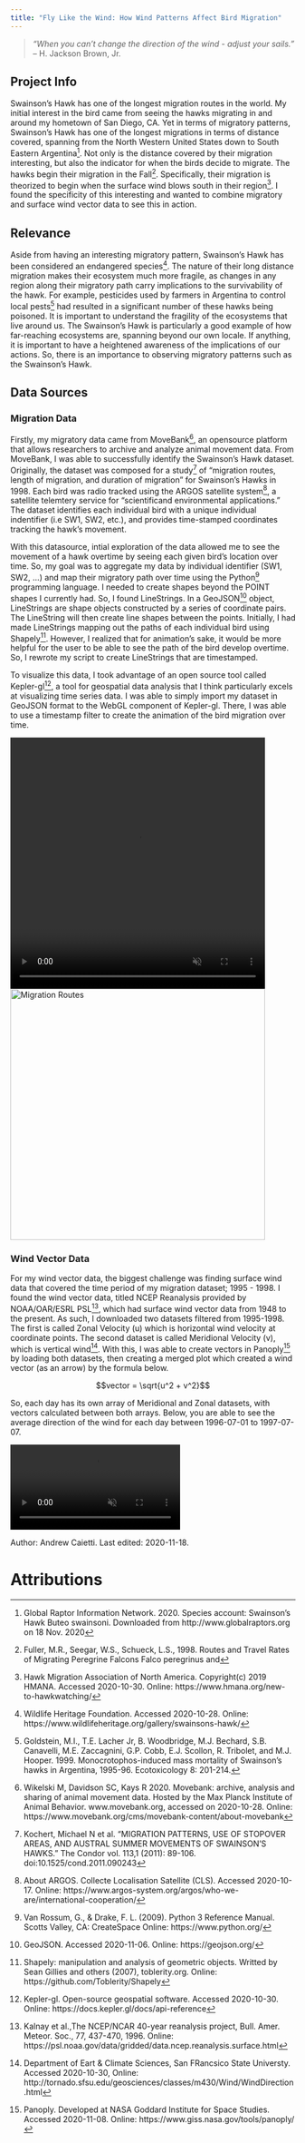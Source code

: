 ```yaml
---
title: "Fly Like the Wind: How Wind Patterns Affect Bird Migration"
---
```




> *"When you can't change the direction of the wind - adjust your sails."* -- H. Jackson Brown, Jr.

## Project Info
Swainson's Hawk has one of the longest migration routes in the world. My initial interest in the bird came from seeing the hawks migrating in and around my hometown of San Diego, CA. 
Yet in terms of migratory patterns, Swainson's Hawk has one of the longest migrations in terms of distance covered, spanning from the North Western United States down to South Eastern Argentina[^hawkinfo].
Not only is the distance covered by their migration interesting, but also the indicator for when the birds decide to migrate. 
The hawks begin their migration in the Fall[^hawkmig]. 
Specifically, their migration is theorized to begin when the surface wind blows south in their region[^hawkwind]. 
I found the specificity of this interesting and wanted to combine migratory and surface wind vector data to see this in action. 

## Relevance
Aside from having an interesting migratory pattern, Swainson's Hawk has been considered an endangered species[^endang]. 
The nature of their long distance migration makes their ecosystem much more fragile, as changes in any region along their migratory path carry implications to the survivability of the hawk. 
For example, pesticides used by farmers in Argentina to control local pests[^pesticides] had resulted in a significant number of these hawks being poisoned. 
It is important to understand the fragility of the ecosystems that live around us. 
The Swainson's Hawk is particularly a good example of how far-reaching ecosystems are, spanning beyond our own locale. 
If anything, it is important to have a heightened awareness of the implications of our actions. 
So, there is an importance to observing migratory patterns such as the Swainson's Hawk.


## Data Sources
### Migration Data
Firstly, my migratory data came from MoveBank[^movebank], an opensource platform that allows researchers to archive and analyze animal movement data. 
From MoveBank, I was able to successfully identify the Swainson's Hawk dataset. Originally, the dataset was composed for a study[^hawkstudy] of "migration routes, length of migration, and duration of migration" for Swainson's Hawks in 1998. 
Each bird was radio tracked using the ARGOS satellite system[^argos], a satellite telemtery service for "scientificand environmental applications." 
The dataset identifies each individual bird with a unique individual indentifier (i.e SW1, SW2, etc.), and provides time-stamped coordinates tracking the hawk's movement. 

With this datasource, intial exploration of the data allowed me to see the movement of a hawk overtime by seeing each given bird's location over time. 
So, my goal was to aggregate my data by individual identifier (SW1, SW2, ...) and map their migratory path over time using the Python[^py] programming language. 
I needed to create shapes beyond the POINT shapes I currently had. 
So, I found LineStrings. 
In a GeoJSON[^geojson] object, LineStrings are shape objects constructed by a series of coordinate pairs. 
The LineString will then create line shapes between the points.
Initially, I had made LineStrings mapping out the paths of each individual bird using Shapely[^shapely]. 
However, I realized that for animation's sake, it would be more helpful for the user to be able to see the path of the bird develop overtime. 
So, I rewrote my script to create LineStrings that are timestamped. 

To visualize this data, I took advantage of an open source tool called Kepler-gl[^kepler], a tool for geospatial data analysis that I think particularly excels at visualizing time series data. 
I was able to simply import my dataset in GeoJSON format to the WebGL component of Kepler-gl. 
There, I was able to use a timestamp filter to create the animation of the bird migration over time. 

<!-- VIDEO ON LOOP: see styles.css for formatting -->
<div class="video-wrapper">
<style>
video {
  max-width: 100%;
  max-height: 100%;
}
</style>
  <video width=450 height=443 controls preload="true" autoplay loop muted>
    <source src="https://drdavis.space/teaching/ds/sdd/media/2020/11/bird_migration.mp4" type="video/mp4" >
  </video>
  <img src="https://drdavis.space/teaching/ds/sdd/media/2020/11/migration_routes_2.png" alt = "Migration Routes" style = "width:450px;height:443px;">
</div>

### Wind Vector Data
For my wind vector data, the biggest challenge was finding surface wind data that covered the time period of my migration dataset; 1995 - 1998. 
I found the wind vector data, titled NCEP Reanalysis provided by NOAA/OAR/ESRL PSL[^winddata], which had surface wind vector data from 1948 to the present. 
As such, I downloaded two datasets filtered from 1995-1998. 
The first is called Zonal Velocity (u) which is horizontal wind velocity at coordinate points. 
The second dataset is called Meridional Velocity (v), which is vertical wind[^windvect]. 
With this, I was able to create vectors in Panoply[^pano] by loading both datasets, then creating a merged plot which created a wind vector (as an arrow) by the formula below. 

$$vector = \sqrt{u^2 + v^2}$$

So, each day has its own array of Meridional and Zonal datasets, with vectors calculated between both arrays. 
Below, you are able to see the average direction of the wind for each day between 1996-07-01 to 1997-07-07.


<!-- VIDEO ON LOOP: see styles.css for formatting -->
<div class="video-wrapper">
  <video width =  controls preload="true" autoplay loop muted>
    <source src="https://drdavis.space/teaching/ds/sdd/media/2020/11/wind_vector_map.mp4" type="video/mp4" >
  </video>
</div>


<div class="credit-line">
Author: Andrew Caietti.
Last edited: 2020-11-18.
</div>

# Attributions
[^windvect]: Department of Eart & Climate Sciences, San FRancsico State Universty. Accessed 2020-10-30, Online: http://tornado.sfsu.edu/geosciences/classes/m430/Wind/WindDirection.html 
[^winddata]: Kalnay et al.,The NCEP/NCAR 40-year reanalysis project, Bull. Amer. Meteor. Soc., 77, 437-470, 1996. Online: https://psl.noaa.gov/data/gridded/data.ncep.reanalysis.surface.html
[^kepler]: Kepler-gl. Open-source geospatial software. Accessed 2020-10-30. Online: https://docs.kepler.gl/docs/api-reference
[^argos]: About ARGOS. Collecte Localisation Satellite (CLS). Accessed 2020-10-17. Online: https://www.argos-system.org/argos/who-we-are/international-cooperation/
[^movebank]: Wikelski M, Davidson SC, Kays R 2020. Movebank: archive, analysis and sharing of animal movement data. Hosted by the Max Planck Institute of Animal Behavior. www.movebank.org, accessed on 2020-10-28. Online: https://www.movebank.org/cms/movebank-content/about-movebank
[^hawkstudy]: Kochert, Michael N et al. “MIGRATION PATTERNS, USE OF STOPOVER AREAS, AND AUSTRAL SUMMER MOVEMENTS OF SWAINSON'S HAWKS.” The Condor vol. 113,1 (2011): 89-106. doi:10.1525/cond.2011.090243
[^pesticides]: Goldstein, M.I., T.E. Lacher Jr, B. Woodbridge, M.J. Bechard, S.B. Canavelli, M.E. Zaccagnini, G.P. Cobb, E.J. Scollon, R. Tribolet, and M.J. Hooper.  1999.  Monocrotophos-induced mass mortality of Swainson's hawks in Argentina, 1995-96.  Ecotoxicology 8: 201-214.
[^geojson]: GeoJSON. Accessed 2020-11-06. Online: https://geojson.org/
[^hawkinfo]: Global Raptor Information Network. 2020. Species account: Swainson's Hawk Buteo swainsoni. Downloaded from http://www.globalraptors.org on 18 Nov. 2020
[^endang]: Wildlife Heritage Foundation. Accessed 2020-10-28. Online: https://www.wildlifeheritage.org/gallery/swainsons-hawk/
[^pano]: Panoply. Developed at NASA Goddard Institute for Space Studies. Accessed 2020-11-08. Online: https://www.giss.nasa.gov/tools/panoply/
[^shapely]: Shapely: manipulation and analysis of geometric objects. Writted by Sean Gillies and others (2007), toblerity.org. Online: https://github.com/Toblerity/Shapely
[^py]: Van Rossum, G., & Drake, F. L. (2009). Python 3 Reference Manual. Scotts Valley, CA: CreateSpace Online: https://www.python.org/
[^hawkmig]: Fuller, M.R., Seegar, W.S., Schueck, L.S., 1998. Routes and Travel Rates of Migrating Peregrine Falcons Falco peregrinus and 
[^hawkwind]: Hawk Migration Association of North America. Copyright(c) 2019 HMANA. Accessed 2020-10-30. Online: https://www.hmana.org/new-to-hawkwatching/

